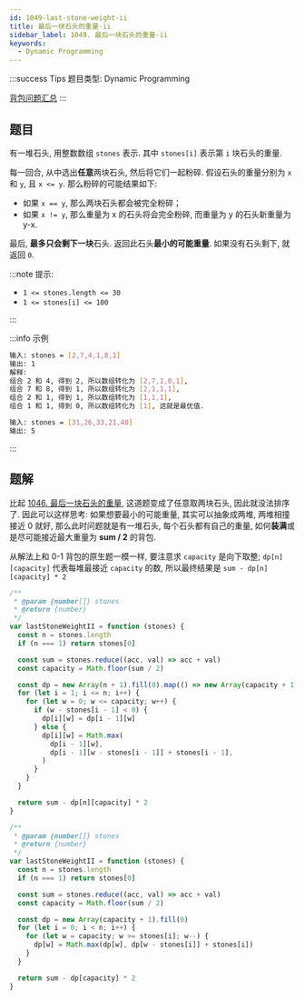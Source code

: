 ```yaml
---
id: 1049-last-stone-weight-ii
title: 最后一块石头的重量-ii
sidebar_label: 1049. 最后一块石头的重量-ii
keywords:
  - Dynamic Programming
---
```


:::success Tips
题目类型: Dynamic Programming

[背包问题汇总](/algorithm-design/dynamic-programming/knapsack)
:::

## 题目

有一堆石头, 用整数数组 `stones` 表示. 其中 `stones[i]` 表示第 `i` 块石头的重量.

每一回合, 从中选出**任意**两块石头, 然后将它们一起粉碎. 假设石头的重量分别为 `x` 和 `y`, 且 `x <= y`. 那么粉碎的可能结果如下:

- 如果 `x == y`, 那么两块石头都会被完全粉碎；
- 如果 `x != y`, 那么重量为 x 的石头将会完全粉碎, 而重量为 y 的石头新重量为 y-x.

最后, **最多只会剩下一块**石头. 返回此石头**最小的可能重量**. 如果没有石头剩下, 就返回 `0`.

:::note 提示:

- `1 <= stones.length <= 30`
- `1 <= stones[i] <= 100`

:::

:::info 示例

```bash
输入: stones = [2,7,4,1,8,1]
输出: 1
解释:
组合 2 和 4, 得到 2, 所以数组转化为 [2,7,1,8,1],
组合 7 和 8, 得到 1, 所以数组转化为 [2,1,1,1],
组合 2 和 1, 得到 1, 所以数组转化为 [1,1,1],
组合 1 和 1, 得到 0, 所以数组转化为 [1], 这就是最优值.
```

```bash
输入: stones = [31,26,33,21,40]
输出: 5
```

:::

## 题解

比起 [1046. 最后一块石头的重量](/leetcode/easy/1046-last-stone-weight), 这道题变成了任意取两块石头, 因此就没法排序了.
因此可以这样思考: 如果想要最小的可能重量, 其实可以抽象成两堆, 两堆相撞接近 0 就好, 那么此时问题就是有一堆石头, 每个石头都有自己的重量, 如何**装满**或是尽可能接近最大重量为 **sum / 2** 的背包.

从解法上和 0-1 背包的原生题一模一样, 要注意求 `capacity` 是向下取整; `dp[n][capacity]` 代表每堆最接近 `capacity` 的数, 所以最终结果是 `sum - dp[n][capacity] * 2`


<Tabs>
  <TabItem value="二维数组" label="二维数组" >

```ts
/**
 * @param {number[]} stones
 * @return {number}
 */
var lastStoneWeightII = function (stones) {
  const n = stones.length
  if (n === 1) return stones[0]

  const sum = stones.reduce((acc, val) => acc + val)
  const capacity = Math.floor(sum / 2)

  const dp = new Array(n + 1).fill(0).map(() => new Array(capacity + 1).fill(0))
  for (let i = 1; i <= n; i++) {
    for (let w = 0; w <= capacity; w++) {
      if (w - stones[i - 1] < 0) {
        dp[i][w] = dp[i - 1][w]
      } else {
        dp[i][w] = Math.max(
          dp[i - 1][w],
          dp[i - 1][w - stones[i - 1]] + stones[i - 1],
        )
      }
    }
  }

  return sum - dp[n][capacity] * 2
}
```

</TabItem>
 <TabItem value="一维数组" label="一维数组" default>

```ts
/**
 * @param {number[]} stones
 * @return {number}
 */
var lastStoneWeightII = function (stones) {
  const n = stones.length
  if (n === 1) return stones[0]

  const sum = stones.reduce((acc, val) => acc + val)
  const capacity = Math.floor(sum / 2)

  const dp = new Array(capacity + 1).fill(0)
  for (let i = 0; i < n; i++) {
    for (let w = capacity; w >= stones[i]; w--) {
      dp[w] = Math.max(dp[w], dp[w - stones[i]] + stones[i])
    }
  }

  return sum - dp[capacity] * 2
}
```

</TabItem>
</Tabs>
